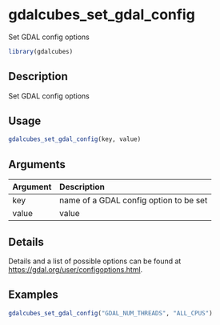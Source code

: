 # gdalcubes_set_gdal_config

Set GDAL config options



```r
library(gdalcubes)
```

## Description

Set GDAL config options


## Usage


```r
gdalcubes_set_gdal_config(key, value)

```


## Arguments

| Argument    | Description                       |
|:------------|:----------------------------------|
| key | name of a GDAL config option to be set |
| value | value |


## Details

Details and a list of possible options can be found at 
[https://gdal.org/user/configoptions.html](https://gdal.org/user/configoptions.html).


## Examples


```r
gdalcubes_set_gdal_config("GDAL_NUM_THREADS", "ALL_CPUS")
```


